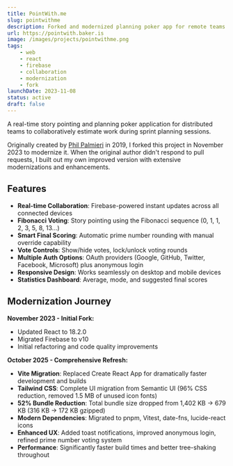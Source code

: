 ```yaml
---
title: PointWith.me
slug: pointwithme
description: Forked and modernized planning poker app for remote teams. Complete technical refresh with Vite, Tailwind CSS, and 52% bundle size reduction.
url: https://pointwith.baker.is
image: /images/projects/pointwithme.png
tags:
    - web
    - react
    - firebase
    - collaboration
    - modernization
    - fork
launchDate: 2023-11-08
status: active
draft: false
---
```


A real-time story pointing and planning poker application for distributed teams to collaboratively estimate work during sprint planning sessions.

Originally created by [Phil Palmieri](https://github.com/philpalmieri/pointwith.me) in 2019, I forked this project in November 2023 to modernize it. When the original author didn't respond to pull requests, I built out my own improved version with extensive modernizations and enhancements.

## Features

- **Real-time Collaboration**: Firebase-powered instant updates across all connected devices
- **Fibonacci Voting**: Story pointing using the Fibonacci sequence (0, 1, 1, 2, 3, 5, 8, 13...)
- **Smart Final Scoring**: Automatic prime number rounding with manual override capability
- **Vote Controls**: Show/hide votes, lock/unlock voting rounds
- **Multiple Auth Options**: OAuth providers (Google, GitHub, Twitter, Facebook, Microsoft) plus anonymous login
- **Responsive Design**: Works seamlessly on desktop and mobile devices
- **Statistics Dashboard**: Average, mode, and suggested final scores

## Modernization Journey

**November 2023 - Initial Fork:**

- Updated React to 18.2.0
- Migrated Firebase to v10
- Initial refactoring and code quality improvements

**October 2025 - Comprehensive Refresh:**

- **Vite Migration**: Replaced Create React App for dramatically faster development and builds
- **Tailwind CSS**: Complete UI migration from Semantic UI (96% CSS reduction, removed 1.5 MB of unused icon fonts)
- **52% Bundle Reduction**: Total bundle size dropped from 1,402 KB → 679 KB (316 KB → 172 KB gzipped)
- **Modern Dependencies**: Migrated to pnpm, Vitest, date-fns, lucide-react icons
- **Enhanced UX**: Added toast notifications, improved anonymous login, refined prime number voting system
- **Performance**: Significantly faster build times and better tree-shaking throughout
